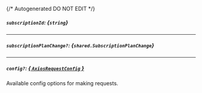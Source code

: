 {/* Autogenerated DO NOT EDIT  */}

##### `subscriptionId`: *{`string`}*

---
##### `subscriptionPlanChange?`: *{`shared.SubscriptionPlanChange`}*
<Collapsible openLabel={Labels.showProperties} closeLabel={Labels.hideProperties}>
    <SubscriptionPlanChange/>
</Collapsible>

---
##### `config?`: [*{ `AxiosRequestConfig` }*](https://axios-http.com/docs/req_config)
Available config options for making requests.


